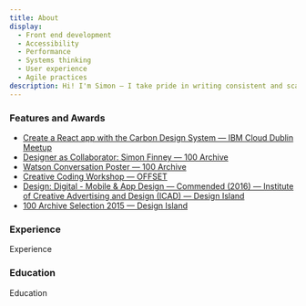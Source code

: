 ```yaml
---
title: About
display:
  - Front end development
  - Accessibility
  - Performance
  - Systems thinking
  - User experience
  - Agile practices
description: Hi! I'm Simon — I take pride in writing consistent and scalable user experiences, and promoting front end development best practices.
---
```


### Features and Awards

- [Create a React app with the Carbon Design System — IBM Cloud Dublin Meetup](https://www.meetup.com/IBM-Cloud-Dublin/events/265188966/)
- [Designer as Collaborator: Simon Finney — 100 Archive](http://www.100archive.com/article/simon-finney/)
- [Watson Conversation Poster — 100 Archive](http://www.100archive.com/project/conversation)
- [Creative Coding Workshop — OFFSET](https://www.iloveoffset.com/offsite-dublin-2017/ibm-creative-coding/)
- [Design: Digital - Mobile & App Design — Commended (2016) — Institute of Creative Advertising and Design (ICAD) — Design Island](https://www.icad.ie/award/design-island/)
- [100 Archive Selection 2015 — Design Island](http://www.100archive.com/project/design-island/)

### Experience

Experience

### Education

Education
